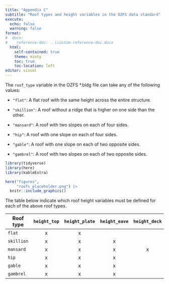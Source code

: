 ```yaml
---
title: "Appendix C"
subtitle: "Roof types and height variables in the OZFS data standard"
execute: 
  echo: false
  warning: false
format:
#  docx:
#    reference-doc: ..\custom-reference-doc.docx
  html:
    self-contained: true
    theme: minty
    toc: true
    toc-location: left
editor: visual
---
```


The `roof_type` variable in the OZFS \*.bldg file can take any of the following values:

-   `"flat"`: A flat roof with the same height across the entire structure.

-   `"skillion"`: A roof without a ridge that is higher on one side than the other.

-   `"mansard"`: A roof with two slopes on each of four sides.

-   `"hip"`: A roof with one slope on each of four sides.

-   `"gable"`: A roof with one slope on each of two opposite sides.

-   `"gambrel"`: A roof with two slopes on each of two opposite sides.

```r

library(tidyverse)
library(here)
library(kableExtra)

here("figures",
     "roofs_placeholder.png") |>
  knitr::include_graphics()
```

The table below indicate which roof height variables must be defined for each of the above roof types.

| Roof type  | `height_top`  | `height_plate` | `height_eave` | `height_deck` |
|------------|:-------------:|:--------------:|:-------------:|:-------------:|
| `flat`     |       x       |       x        |               |               |
| `skillion` |       x       |       x        |       x       |               |
| `mansard`  |       x       |       x        |       x       |       x       |
| `hip`      |       x       |       x        |       x       |               |
| `gable`    |       x       |       x        |       x       |               |
| `gambrel`  |       x       |       x        |       x       |               |
